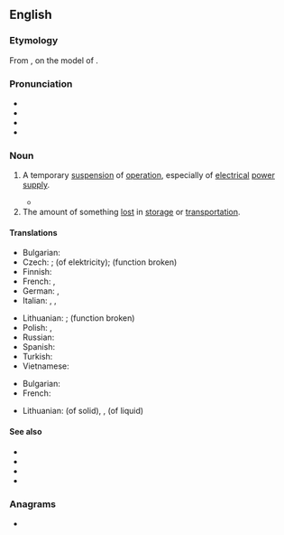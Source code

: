 ==English==
{{wikipedia}}

===Etymology===
From {{suffix|en|out|age}}, on the model of {{m|en|shortage}}.

===Pronunciation===
* {{IPA|en|/ˈaʊt.ɪd͡ʒ/|/ˈaʊt.əd͡ʒ/}}
* {{audio|en|LL-Q1860 (eng)-Vealhurl-outage.wav|Audio (UK)}}
* {{rhymes|en|aʊtɪdʒ|s=2}}
* {{hyphenation|en|out|age}}

===Noun===
{{en-noun}}

# A temporary [[suspension]] of [[operation]], especially of [[electrical]] [[power]] [[supply]].
#: {{syn|en|blackout|power cut}}
#* {{quote-journal|en|date=2013-07-20|volume=408|issue=8845|magazine={{w|The Economist}}
|title=[http://www.economist.com/news/http://www.economist.com/news/asia/21582043-villagers-enjoy-sunlight-after-dark-out-gloom Out of the gloom]
|passage=[Rural solar plant] schemes are of little help to industry or other heavy users of electricity. Nor is solar power yet as cheap as the grid. For all that, the rapid arrival of electric light to Indian villages is long overdue. When the national grid suffers its next huge '''outage''', as it did in July 2012 when hundreds of millions were left in the dark, look for specks of light in the villages.}}
# The amount of something [[lost]] in [[storage]] or [[transportation]].

====Translations====
{{trans-top|suspension of operation}}
* Bulgarian: {{t+|bg|престой|m}}
* Czech: {{t|cs|prostoj|m}}; {{t+|cs|výpadek|m}} (of elektricity); {{t+|cs|porucha|f}} (function broken)
* Finnish: {{t|fi|katkos}}
* French: {{t+|fr|panne}}, {{t+|fr|interruption}}
* German: {{t+|de|Ausfall|m}}, {{t+|de|Stromausfall|m}}
* Italian: {{t+|it|black-out|m}}, {{t|it|disservizio|m}}, {{t+|it|interruzione|f}}
{{trans-mid}}
* Lithuanian: {{t|lt|prastova|f}}; {{t|lt|gedimas|m}} (function broken)
* Polish: {{t+|pl|awaria|f}}, {{t|pl|przestój|m}}
* Russian: {{t+|ru|ава́рия}}
* Spanish: {{t+|es|apagón}}
* Turkish: {{t+|tr|kesinti}}
* Vietnamese: {{t-needed|vi}}
{{trans-bottom}}

{{trans-top|amount lost in storage or transportation}}
* Bulgarian: {{t|bg|утечка|f}}
* French: {{t|fr|perte de marchandise}}
{{trans-mid}}
* Lithuanian: {{t|lt|nubyrėjimas|m}} (of solid), {{t|lt|nutekėjimas|m}}, {{t|lt|nuotekis|m}} (of liquid)
{{trans-bottom}}

====See also====
* {{l|en|blackout}}
* {{l|en|brownout}}
* {{l|en|dropout}}
* {{l|en|power cut}}

===Anagrams===
* {{anagrams|en|a=aegotu|age out}}